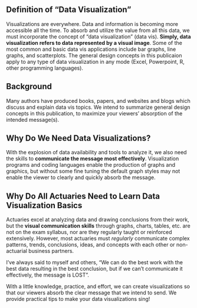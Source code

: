 ## Definition of “Data Visualization”

Visualizations are everywhere. Data and information is becoming more accessible all the time. To absorb and utilize the value from all this data, we must incorporate the concept of "data visualization" (data vis). **Simply, data visualization refers to data represented by a visual image**. Some of the most common and basic data vis applications include bar graphs, line graphs, and scatterplots. The general design concepts in this publicaion apply to any type of data visualization in any mode (Excel, Powerpoint, R, other programming languages).

## Background

Many authors have produced books, papers, and websites and blogs which discuss and explain data vis topics. We intend to summarize general design concepts in this publication, to maximize your viewers' absorption of the intended message(s).

## Why Do We Need Data Visualizations?

With the explosion of data availability and tools to analyze it, we also need the skills to **communicate the message most effectively**. Visualization programs and coding languages enable the production of graphs and graphics, but without some fine tuning the default graph styles may not enable the viewer to clearly and quickly absorb the message. 

## Why Do All Actuaries Need to Learn Data Visualization Basics

Actuaries excel at analyzing data and drawing conclusions from their work, but the **visual communication skills** through graphs, charts, tables, etc. are not on the exam syllabus, nor are they regularly taught or reinforced extensively. However, most actuaries must _regularly_ communicate complex patterns, trends, conclusions, ideas, and concepts with each other or non-actuarial business partners.

I've always said to myself and others, "We can do the best work with the best data resulting in the best conclusion, but if we can't communicate it effectively, the message is LOST".

With a little knowledge, practice, and effort, we can create visualizations so that our viewers absorb the clear message that we intend to send. We provide practical tips to make your data visualizations sing!
